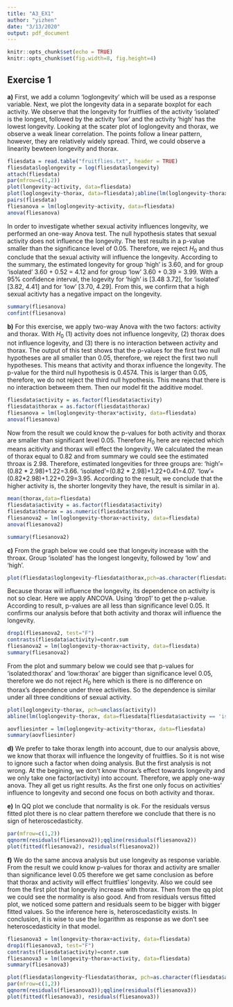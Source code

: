 ```yaml
---
title: "A3_EX1"
author: "yizhen"
date: "3/13/2020"
output: pdf_document
---
```


```r
knitr::opts_chunk$set(echo = TRUE)
knitr::opts_chunk$set(fig.width=8, fig.height=4) 
```

## Exercise 1

**a)** 
<!-- Make an informative plot of the data. --> First, we add a column 'loglongevity' which will be used as a response variable. Next, we plot the longevity data in a separate boxplot for each activity. We observe that the longevity for fruitflies of the activity 'isolated' is the longest, followed by the activity 'low' and the activity 'high' has the lowest longevity. Looking at the scater plot of loglongevity and thorax, we observe a weak linear correlation. The points follow a linear pattern, however, they are relatively widely spread. Third, we could observe a linearity bewteen longevity and thorax.

```r
fliesdata = read.table("fruitflies.txt", header = TRUE)
fliesdata$loglongevity = log(fliesdata$longevity)
attach(fliesdata)
par(mfrow=c(1,2))
plot(longevity~activity, data=fliesdata)
plot(loglongevity~thorax, data=fliesdata);abline(lm(loglongevity~thorax, data=fliesdata))
pairs(fliesdata)
fliesanova = lm(loglongevity~activity, data=fliesdata)
anova(fliesanova)
```

<!--Investigate whether sexual activity influences longevity by performing a statistical test, without taking the thorax length into account.--> 
In order to investigate whether sexual activity influences longevity, we performed an one-way Anova test. The null hypothesis states that sexual activity does not influence the longevity. The test results in a p-value smaller than the significance level of 0.05. Therefore, we reject $H_0$ and thus conclude that the sexual activity will influence the longevity. 
<!--What are the estimated longevities for the three conditions? Comment.-->
According to the summary, the estimated longevity for group 'high' is 3.60, and for group 'isolated' 3.60 + 0.52 = 4.12 and for group 'low' 3.60 + 0.39 = 3.99. With a 95% confidence interval, the logevity for 'high' is [3.48 3.72], for 'isolated' [3.82, 4.41] and for 'low' [3.70, 4.29]. From this, we confirm that a high sexual acitivty has a negative impact on the longevity.
```r
summary(fliesanova)
confint(fliesanova)
```

**b)** 
<!--Investigate whether sexual activity influences longevity by performing a statistical test, now including thorax length as an explanatory variable into the analysis. --> For this exercise, we apply two-way Anova with the two factors: activity and thorax. With $H_0$ (1) activity does not influence longevity, (2) thorax does not influence logevity, and (3) there is no interaction between activity and thorax. The output of this test shows that the p-values for the first two null hypotheses are all smaller than 0.05, therefore, we reject the first two null hypotheses. This means that activity and thorax influence the longevity. The p-value for the third null hypothesis is 0.4574. This is larger than 0.05, therefore, we do not reject the third null hypothesis. This means that there is no interaction betweem them. Then our model fit the additive model.

```r
fliesdata$activity = as.factor(fliesdata$activity)
fliesdata$thorax = as.factor(fliesdata$thorax)
fliesanova = lm(loglongevity~thorax*activity, data=fliesdata)
anova(fliesanova)
```

<!-- Does sexual activity increase or decrease longevity?  What are the estimated longevities for the three groups, for a fly with average thorax length? -->
Now from the result we could know the p-values for both activity and thorax are smaller than significant level 0.05. Therefore $H_0$ here are rejected which means acitivity and thorax will effect the longevity. 
<!--Need review !! i changed thorax to fliesdata$thorax = as.numeric(fliesdata$thorax), is it correct now?  -->
We calculated the mean of thorax equal to 0.82 and from summary we could see the estimated throax is 2.98. Therefore, estimated longevities for three groups are: 'high'=(0.82 * 2.98)+1.22=3.66. 'isolated'=(0.82 * 2.98)+1.22+0.41=4.07. 'low'=(0.82*2.98)+1.22+0.29=3.95.
According to the result, we conclude that the higher activity is, the shorter longevity they have, the result is similar in a). 

```r
mean(thorax,data=fliesdata)
fliesdata$activity = as.factor(fliesdata$activity)
fliesdata$thorax = as.numeric(fliesdata$thorax)
fliesanova2 = lm(loglongevity~thorax+activity, data=fliesdata)
anova(fliesanova2)
```

```r
summary(fliesanova2)
```

**c)**
<!-- How does thorax length influence longevity? Investigate graphically and by using an appropriate test whether this dependence is similar under all three conditions of sexual activity. -->
From the graph below we could see that longevity increase with the throax. Group 'isolated' has the longest longevity, followed by 'low' and 'high'.
```r
plot(fliesdata$loglongevity~fliesdata$thorax,pch=as.character(fliesdata$activity))
```

Because thorax will influence the longevity, its dependence on activity is not so clear. Here we apply ANCOVA. Using 'drop1' to get the p-value. According to result, p-values are all less than significance level 0.05. It confirms our analysis before that both activity and thorax will influence the longevity.

```r
drop1(fliesanova2, test="F")
contrasts(fliesdata$activity)=contr.sum
fliesanova2 = lm(loglongevity~thorax+activity, data=fliesdata)
summary(fliesanova2)
```

From the plot and summary below we could see that p-values for 'isolated:thorax' and 'low:thorax' are bigger than significance level 0.05, therefore we do not reject $H_0$ here which is there is no difference on thorax's dependence under three activities. So the dependence is similar under all three conditions of sexual activity.
```r
plot(loglongevity~thorax, pch=unclass(activity))
abline(lm(loglongevity~thorax, data=fliesdata[fliesdata$activity == 'isolated',]), col='blue'); abline(lm(loglongevity~thorax, data=fliesdata[fliesdata$activity == 'high',]), col='green'); abline(lm(loglongevity~thorax, data=fliesdata[fliesdata$activity == 'low',]), col='red')
```

```r
aovfliesinter = lm(loglongevity~activity*thorax, data=fliesdata)
summary(aovfliesinter)
```

**d)** 
<!-- Which of the two analyses, without or with thorax length, do you prefer? Is one of the analyses wrong?  -->
We prefer to take thorax length into account, due to our analysis above, we know that thorax will influence the longevity of fruitflies. So it is not wise to ignore such a factor when doing analysis. But the first analysis is not wrong. At the begining, we don't know thorax's effect towards longevity and we only take one factor(activity) into account. Therefore, we apply one-way anova. They all get us right results. As the first one only focus on activities' influence to longevity and second one focus on both activity and thorax. 

**e)**
<!-- Verify normality and heteroscedasticity by making a normal QQ-plot of the residuals, and a residuals versus fitted plot, for the analysis that includes thorax length. -->
In QQ plot we conclude that normality is ok. For the residuals versus fitted plot there is no clear pattern therefore we conclude that there is no sign of heteroscedasticity.

```r
par(mfrow=c(1,2))
qqnorm(residuals(fliesanova2));qqline(residuals(fliesanova2))
plot(fitted(fliesanova2), residuals(fliesanova2))
```

**f)**
<!-- Perform the ancova analysis with the number of days as the response, rather than its logarithm. Verify normality and heteroscedasticity of the residuals of this analysis. Was it wise to use the logarithm as response? -->
We do the same ancova analysis but use longevity as response variable. From the result we could know p-values for thorax and activity are smaller than significance level 0.05 therefore we get same conclusion as before that thorax and activity will effect fruitflies' longevity. Also we could see from the first plot that longevity increase with thorax. Then from the qq plot we could see the normality is also good. And from residuals versus fitted plot, we noticed some pattern and residuals seem to be bigger with bigger fitted values. So the inference here is, heteroscedasticity exists. 
In conclusion, it is wise to use the logarithm as response as we don't see heteroscedasticity in that model. 

```r
fliesanova3 = lm(longevity~thorax+activity, data=fliesdata)
drop1(fliesanova3, test="F")
contrasts(fliesdata$activity)=contr.sum
fliesanova3 = lm(longevity~thorax+activity, data=fliesdata)
summary(fliesanova3)
```

```r
plot(fliesdata$longevity~fliesdata$thorax, pch=as.character(fliesdata$activity))
par(mfrow=c(1,2))
qqnorm(residuals(fliesanova3));qqline(residuals(fliesanova3))
plot(fitted(fliesanova3), residuals(fliesanova3))
```

